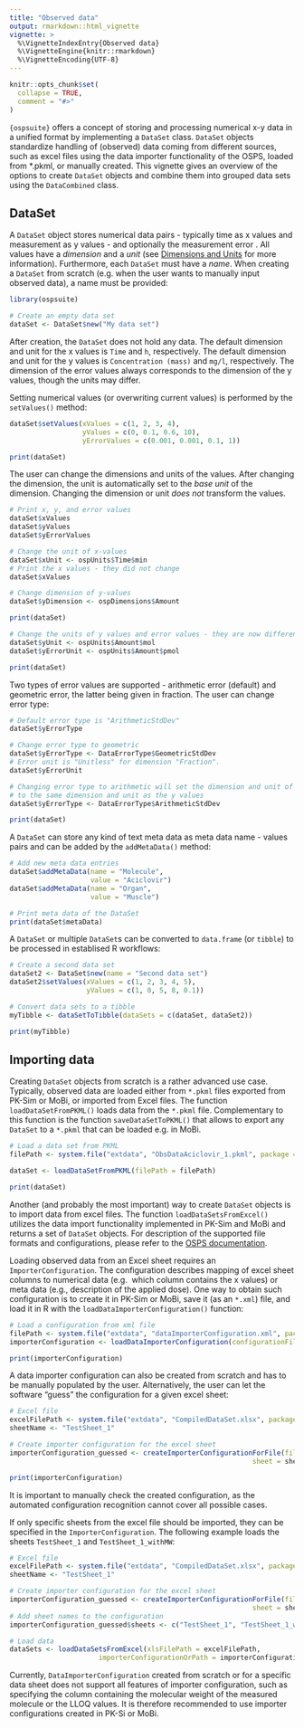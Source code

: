 ```yaml
---
title: "Observed data"
output: rmarkdown::html_vignette
vignette: >
  %\VignetteIndexEntry{Observed data}
  %\VignetteEngine{knitr::rmarkdown}
  %\VignetteEncoding{UTF-8}
---
```



```r
knitr::opts_chunk$set(
  collapse = TRUE,
  comment = "#>"
)
```

`{ospsuite}` offers a concept of storing and processing numerical x-y data in a 
unified format by implementing a `DataSet` class. `DataSet` objects standardize 
handling of (observed) data coming from different sources, such as excel files 
using the data importer functionality of the OSPS, loaded from *.pkml, or manually 
created. This vignette gives an overview of the options to create `DataSet` objects
 and combine them into grouped data sets using the `DataCombined` class.

## DataSet

A `DataSet` object stores numerical data pairs - typically time 
as x values and measurement as y values - and optionally the measurement error . All values have a *dimension*  and a *unit* (see [Dimensions and Units](unit-conversion.html) 
for more information). Furthermore, each `DataSet` must have a *name*. When creating 
a `DataSet` from scratch (e.g. when the user wants to manually input observed data), 
a name must be provided:

```r
library(ospsuite)

# Create an empty data set
dataSet <- DataSet$new("My data set")
```

After creation, the `DataSet` does not hold any data. The default dimension and 
unit for the x values is `Time` and `h`, respectively. The default dimension and 
unit for the y values is `Concentration (mass)` and `mg/l`, respectively. The 
dimension of the error values always corresponds to the dimension of the y values, 
though the units may differ.

Setting numerical values (or overwriting current values) is performed by the 
`setValues()` method:


```r
dataSet$setValues(xValues = c(1, 2, 3, 4),
                  yValues = c(0, 0.1, 0.6, 10),
                  yErrorValues = c(0.001, 0.001, 0.1, 1))

print(dataSet)
```

The user can change the dimensions and units of the values. After changing the 
dimension, the unit is automatically set to the *base unit*  of the dimension. 
Changing the dimension or unit *does not*  transform the values.


```r
# Print x, y, and error values
dataSet$xValues
dataSet$yValues
dataSet$yErrorValues

# Change the unit of x-values
dataSet$xUnit <- ospUnits$Time$min
# Print the x values - they did not change
dataSet$xValues

# Change dimension of y-values
dataSet$yDimension <- ospDimensions$Amount

print(dataSet)

# Change the units of y values and error values - they are now different!
dataSet$yUnit <- ospUnits$Amount$mol
dataSet$yErrorUnit <- ospUnits$Amount$pmol

print(dataSet)
```

Two types of error values are supported - arithmetic error (default) and geometric 
error, the latter being given in fraction. The user can change error type:

```r
# Default error type is "ArithmeticStdDev"
dataSet$yErrorType

# Change error type to geometric
dataSet$yErrorType <- DataErrorType$GeometricStdDev
# Error unit is "Unitless" for dimension "Fraction".
dataSet$yErrorUnit

# Changing error type to arithmetic will set the dimension and unit of the error 
# to the same dimension and unit as the y values
dataSet$yErrorType <- DataErrorType$ArithmeticStdDev

print(dataSet)
```

A `DataSet` can store any kind of text meta data as meta data name - values pairs
 and can be added by the `addMetaData()` method:
 
```r
# Add new meta data entries
dataSet$addMetaData(name = "Molecule",
                    value = "Aciclovir")
dataSet$addMetaData(name = "Organ",
                    value = "Muscle")

# Print meta data of the DataSet
print(dataSet$metaData)
```
 
A `DataSet` or multiple `DataSet`s  can be converted to `data.frame` (or `tibble`) 
to be processed in establised R workflows:

```r
# Create a second data set
dataSet2 <- DataSet$new(name = "Second data set")
dataSet2$setValues(xValues = c(1, 2, 3, 4, 5),
                   yValues = c(1, 0, 5, 8, 0.1))

# Convert data sets to a tibble
myTibble <- dataSetToTibble(dataSets = c(dataSet, dataSet2))

print(myTibble)
```

## Importing data

Creating `DataSet` objects from scratch is a rather advanced use case. Typically, 
observed data are loaded either from `*.pkml` files exported from PK-Sim or MoBi,
 or imported from Excel files. The function `loadDataSetFromPKML()` loads data from
 the `*.pkml` file. Complementary to this function is the function `saveDataSetToPKML()`
 that allows to export any `DataSet` to a `*.pkml` that can be loaded e.g. in MoBi.

```r
# Load a data set from PKML
filePath <- system.file("extdata", "ObsDataAciclovir_1.pkml", package = "ospsuite")

dataSet <- loadDataSetFromPKML(filePath = filePath)

print(dataSet)
```

Another (and probably the most important) way to create `DataSet` objects is to 
import data from excel files. The function `loadDataSetsFromExcel()` utilizes the 
data import functionality implemented in PK-Sim and MoBi and returns a set of 
`DataSet` objects. For description of the supported file formats and configurations, 
please refer to the [OSPS documentation](https://docs.open-systems-pharmacology.org/shared-tools-and-example-workflows/import-edit-observed-data).

Loading observed data from an Excel sheet requires an `ImporterConfiguration`. 
The configuration describes mapping of excel sheet columns to numerical data (e.g. 
which column contains the x values) or meta data (e.g., description of the 
applied dose). One way to obtain such configuration is to create it in PK-Sim 
or MoBi, save it (as an `*.xml`) file, and load it in R with the `loadDataImporterConfiguration()` 
function:

```r
# Load a configuration from xml file
filePath <- system.file("extdata", "dataImporterConfiguration.xml", package = "ospsuite")
importerConfiguration <- loadDataImporterConfiguration(configurationFilePath = filePath)

print(importerConfiguration)
```

A data importer configuration can also be created from scratch and has to be 
manually populated by the user. Alternatively, the user can let the software 
"guess" the configuration for a given excel sheet:

```r
# Excel file
excelFilePath <- system.file("extdata", "CompiledDataSet.xlsx", package = "ospsuite")
sheetName <- "TestSheet_1"

# Create importer configuration for the excel sheet
importerConfiguration_guessed <- createImporterConfigurationForFile(filePath =  excelFilePath,
                                                            sheet = sheetName)

print(importerConfiguration)
```

It is important to manually check the created configuration, as the automated 
configuration recognition cannot cover all possible cases.

If only specific sheets from the excel file should be imported, they can be 
specified in the `ImporterConfiguration`. The following example loads the sheets 
`TestSheet_1` and `TestSheet_1_withMW`:

```r
# Excel file
excelFilePath <- system.file("extdata", "CompiledDataSet.xlsx", package = "ospsuite")
sheetName <- "TestSheet_1"

# Create importer configuration for the excel sheet
importerConfiguration_guessed <- createImporterConfigurationForFile(filePath =  excelFilePath,
                                                            sheet = sheetName)
# Add sheet names to the configuration
importerConfiguration_guessed$sheets <- c("TestSheet_1", "TestSheet_1_withMW")

# Load data
dataSets <- loadDataSetsFromExcel(xlsFilePath = excelFilePath,
                      importerConfigurationOrPath = importerConfiguration_guessed)

```

Currently, `DataImporterConfiguration` created from scratch or for a specific 
data sheet does not support all features of importer configuration, such as 
specifying the column containing the molecular weight of the measured molecule 
or the LLOQ values. It is therefore recommended to use importer configurations 
created in PK-Si or MoBi.
